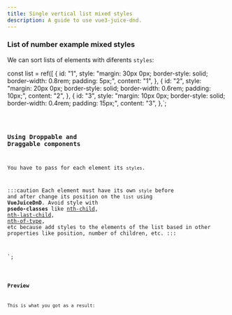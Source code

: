 ```yaml
---
title: Single vertical list mixed styles
description: A guide to use vue3-juice-dnd.
---
```



### List of number example mixed styles

We can sort lists of elements with diferents `styles`:

  const list = ref([
  {
    id: "1",
    style:
      "margin: 30px 0px; border-style: solid; border-width: 0.8rem; padding: 5px;",
    content: "1",
  },
  {
    id: "2",
    style:
      "margin: 20px 0px; border-style: solid; border-width: 0.6rem; padding: 10px;",
    content: "2",
  },
  {
    id: "3",
    style:
      "margin: 10px 0px; border-style: solid; border-width: 0.4rem; padding: 15px;",
    content: "3",
  },`;

<Code code={listOfNumbers} lang="js" />

### Using Droppable and Draggable components

You have to pass for each element its `styles`.

:::caution
Each element must have its own `style` before and after change its position on the `list` using **VueJuiceDnD**. Avoid style with **psedo-classes** like [nth-child](https://developer.mozilla.org/es/docs/Web/CSS/:nth-last-child), [nth-last-child](https://developer.mozilla.org/es/docs/Web/CSS/:nth-last-child), [nth-of-type](https://developer.mozilla.org/es/docs/Web/CSS/:nth-of-type), etc because add styles to the elements of the list based in other properties like position, number of children, etc.
:::


<template>
  <Droppable droppable-id="1" direction="vertical" :items="list">
    <ul>
      <Draggable
        v-for="(element, index) in list"
        v-slot="{ setRef }"
        :draggable-id="element.id"
        :index="index"
      >
        <li :style="element.style" :ref="setRef">
          {{ element.content }}
        </li>
      </Draggable>
    </ul>
  </Droppable>
</template>
`;

<Code code={listOfNumberInsideDnD} lang="vue" mark={highlightsDnD} />

### Preview

This is what you got as a result:

<div class="p-8 bg-[var(--sl-color-gray-6)] h-96">
  <SingleVerticalListWithDiferentStyles client:load />
</div>
